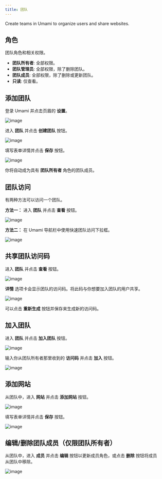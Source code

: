 ```yaml
---
title: 团队
---
```


Create teams in Umami to organize users and share websites.

## 角色

团队角色和相关权限。

- **团队所有者**: 全部权限。
- **团队管理员**: 全部权限，除了删除团队。
- **团队成员**: 全部权限，除了删除或更新团队。
- **只读**: 仅查看。

## 添加团队

登录 Umami 并点击页眉的 **设置**。

![image](/images/docs/v2/navbar-settings.png)

进入 **团队** 并点击 **创建团队** 按钮。

![image](/images/docs/v2/team-add.png)

填写表单详情并点击 **保存** 按钮。

![image](/images/docs/v2/team-add-form.png)

你将自动成为具有 **团队所有者** 角色的团队成员。

## 团队访问

有两种方法可以访问一个团队。

**方法一：** 进入 **团队** 并点击 **查看** 按钮。

![image](/images/docs/v2/team-view.png)

**方法二：** 在 Umami 导航栏中使用快速团队访问下拉框。

![image](/images/docs/v2/team-quick-access.png)

## 共享团队访问码

进入 **团队** 并点击 **查看** 按钮。

![image](/images/docs/v2/team-view.png)

**详情** 选项卡会显示团队的访问码。将此码与你想要加入团队的用户共享。

![image](/images/docs/v2/team-details.png)

可以点击 **重新生成** 按钮并保存来生成新的访问码。

## 加入团队

进入 **团队** 并点击 **加入团队** 按钮。

![image](/images/docs/v2/team-add.png)

输入你从团队所有者那里收到的 **访问码** 并点击 **加入** 按钮。

![image](/images/docs/v2/team-join-form.png)

## 添加网站

从团队中，进入 **网站** 并点击 **添加网站** 按钮。

![image](/images/docs/v2/team-website.png)

填写表单详情并点击 **保存** 按钮。

![image](/images/docs/v2/website-add-form.png)

## 编辑/删除团队成员（仅限团队所有者）

从团队中，进入 **成员** 并点击 **编辑** 按钮以更新成员角色，或点击 **删除** 按钮将成员从团队中移除。

![image](/images/docs/v2/team-member-edit.png)
